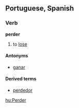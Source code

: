 ==Portuguese, Spanish==
===Verb===
'''perder'''

# to [[lose]]

====Antonyms====
*[[ganar]]

====Derived terms====
*[[perdedor]]

[[hu:Perder]]